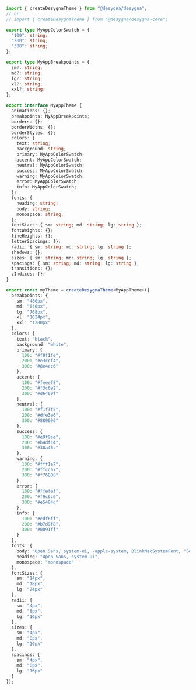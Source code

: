 ```ts
import { createDesygnaTheme } from "@desygna/desygna";
// or
// import { createDesygnaTheme } from "@desygna/desygna-core";

export type MyAppColorSwatch = {
  "100": string;
  "200": string;
  "300": string;
};

export type MyAppBreakpoints = {
  sm?: string;
  md?: string;
  lg?: string;
  xl?: string;
  xxl?: string;
};

export interface MyAppTheme {
  animations: {};
  breakpoints: MyAppBreakpoints;
  borders: {};
  borderWidths: {};
  borderStyles: {};
  colors: {
    text: string;
    background: string;
    primary: MyAppColorSwatch;
    accent: MyAppColorSwatch;
    neutral: MyAppColorSwatch;
    success: MyAppColorSwatch;
    warning: MyAppColorSwatch;
    error: MyAppColorSwatch;
    info: MyAppColorSwatch;
  };
  fonts: {
    heading: string;
    body: string;
    monospace: string;
  };
  fontSizes: { sm: string; md: string; lg: string };
  fontWeights: {};
  lineHeights: {};
  letterSpacings: {};
  radii: { sm: string; md: string; lg: string };
  shadows: {};
  sizes: { sm: string; md: string; lg: string };
  spacings: { sm: string; md: string; lg: string };
  transitions: {};
  zIndices: {};
}

export const myTheme = createDesygnaTheme<MyAppTheme>({
  breakpoints: {
    sm: "480px",
    md: "640px",
    lg: "768px",
    xl: "1024px",
    xxl: "1280px"
  },
  colors: {
    text: "black",
    background: "white",
    primary: {
      100: "#f9f1fe",
      200: "#e3ccf4",
      300: "#8e4ec6"
    },
    accent: {
      100: "#feeef8",
      200: "#f3c6e2",
      300: "#d6409f"
    },
    neutral: {
      100: "#f1f3f5",
      200: "#dfe3e6",
      300: "#889096"
    },
    success: {
      100: "#e9f9ee",
      200: "#b4dfc4",
      300: "#30a46c"
    },
    warning: {
      100: "#fff1e7",
      200: "#ffcca7",
      300: "#f76808"
    },
    error: {
      100: "#ffefef",
      200: "#f9c6c6",
      300: "#e5484d"
    },
    info: {
      100: "#edf6ff",
      200: "#b7d9f8",
      300: "#0091ff"
    }
  },
  fonts: {
    body: 'Open Sans, system-ui, -apple-system, BlinkMacSystemFont, "Segoe UI", Roboto, "Helvetica Neue", sans-serif',
    heading: "Open Sans, system-ui",
    monospace: "monospace"
  },
  fontSizes: {
    sm: "14px",
    md: "18px",
    lg: "24px"
  },
  radii: {
    sm: "4px",
    md: "8px",
    lg: "16px"
  },
  sizes: {
    sm: "4px",
    md: "8px",
    lg: "16px"
  },
  spacings: {
    sm: "4px",
    md: "8px",
    lg: "16px"
  }
});
```
